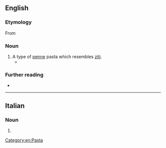 ==English==

===Etymology===
From {{bor|en|it|mostaccioli}}

===Noun===
{{en-noun|-}}

# A type of [[penne]] pasta which resembles [[ziti]].
#* {{quote-journal|en|1988|May 27|Barbara W. Siebel|Tina and Rosie's Farewell|Chicago Reader|url=https://securesite.chireader.com/cgi-bin/Archive/abridged2.bat?path=1988/880527/LETTERS/SIEBEL
|passage=My husband provided the keg of beer and Tina made huge bowls of '''mostaccioli''' (not lasagna, never in ten years lasagna!).}}

===Further reading===
* {{pedialite|Penne}}

[[Category:en:Pasta]]

----

==Italian==

===Noun===
{{head|it|noun form|g=m}}

# {{plural of|it|mostacciolo}}